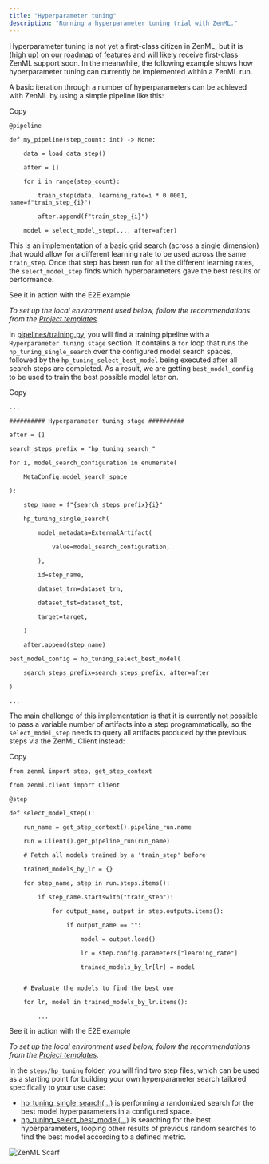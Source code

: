 ```yaml
---
title: "Hyperparameter tuning"
description: "Running a hyperparameter tuning trial with ZenML."
---
```


Hyperparameter tuning is not yet a first-class citizen in ZenML, but it is [(high up) on our roadmap of features](https://zenml.featureos.app/p/enable-hyper-parameter-tuning) and will likely receive first-class ZenML support soon. In the meanwhile, the following example shows how hyperparameter tuning can currently be implemented within a ZenML run.

A basic iteration through a number of hyperparameters can be achieved with ZenML by using a simple pipeline like this:

Copy

```
@pipeline

def my_pipeline(step_count: int) -> None:

    data = load_data_step()

    after = []

    for i in range(step_count):

        train_step(data, learning_rate=i * 0.0001, name=f"train_step_{i}")

        after.append(f"train_step_{i}")

    model = select_model_step(..., after=after)
```

This is an implementation of a basic grid search (across a single dimension) that would allow for a different learning rate to be used across the same `train_step`. Once that step has been run for all the different learning rates, the `select_model_step` finds which hyperparameters gave the best results or performance.

See it in action with the E2E example

_To set up the local environment used below, follow the recommendations from the_ [_Project templates_](/how-to/setting-up-a-project-repository/using-project-templates)_._

In [pipelines/training.py](https://github.com/zenml-io/zenml/blob/release/0.66.0/examples/e2e/pipelines/training.py), you will find a training pipeline with a `Hyperparameter tuning stage` section. It contains a `for` loop that runs the `hp_tuning_single_search` over the configured model search spaces, followed by the `hp_tuning_select_best_model` being executed after all search steps are completed. As a result, we are getting `best_model_config` to be used to train the best possible model later on.

Copy

```
...

########## Hyperparameter tuning stage ##########

after = []

search_steps_prefix = "hp_tuning_search_"

for i, model_search_configuration in enumerate(

    MetaConfig.model_search_space

):

    step_name = f"{search_steps_prefix}{i}"

    hp_tuning_single_search(

        model_metadata=ExternalArtifact(

            value=model_search_configuration,

        ),

        id=step_name,

        dataset_trn=dataset_trn,

        dataset_tst=dataset_tst,

        target=target,

    )

    after.append(step_name)

best_model_config = hp_tuning_select_best_model(

    search_steps_prefix=search_steps_prefix, after=after

)

...
```

The main challenge of this implementation is that it is currently not possible to pass a variable number of artifacts into a step programmatically, so the `select_model_step` needs to query all artifacts produced by the previous steps via the ZenML Client instead:

Copy

```
from zenml import step, get_step_context

from zenml.client import Client

@step

def select_model_step():

    run_name = get_step_context().pipeline_run.name

    run = Client().get_pipeline_run(run_name)

    # Fetch all models trained by a 'train_step' before

    trained_models_by_lr = {}

    for step_name, step in run.steps.items():

        if step_name.startswith("train_step"):

            for output_name, output in step.outputs.items():

                if output_name == "":

                    model = output.load()

                    lr = step.config.parameters["learning_rate"]

                    trained_models_by_lr[lr] = model
    

    # Evaluate the models to find the best one

    for lr, model in trained_models_by_lr.items():

        ...
```

See it in action with the E2E example

_To set up the local environment used below, follow the recommendations from the_ [_Project templates_](/how-to/setting-up-a-project-repository/using-project-templates)_._

In the `steps/hp_tuning` folder, you will find two step files, which can be used as a starting point for building your own hyperparameter search tailored specifically to your use case:

* [hp\_tuning\_single\_search(...)](https://github.com/zenml-io/zenml/blob/release/0.66.0/examples/e2e/steps/hp%5Ftuning/hp%5Ftuning%5Fsingle%5Fsearch.py) is performing a randomized search for the best model hyperparameters in a configured space.
* [hp\_tuning\_select\_best\_model(...)](https://github.com/zenml-io/zenml/blob/release/0.66.0/examples/e2e/steps/hp%5Ftuning/hp%5Ftuning%5Fselect%5Fbest%5Fmodel.py) is searching for the best hyperparameters, looping other results of previous random searches to find the best model according to a defined metric.

![ZenML Scarf](/images/how-to/build-pipelines)